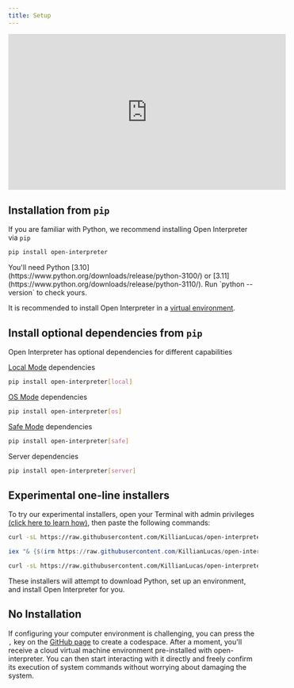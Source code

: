 ```yaml
---
title: Setup
---
```


<iframe
  width="560"
  height="315"
  src="https://www.youtube.com/embed/5sk3t8ilDR8"
  frameBorder="0"
  allow="accelerometer; autoplay; clipboard-write; encrypted-media; gyroscope; picture-in-picture"
  allowFullScreen
></iframe>

## Installation from `pip`

If you are familiar with Python, we recommend installing Open Interpreter via `pip`

```bash
pip install open-interpreter
```

<Info>
  You'll need Python
  [3.10](https://www.python.org/downloads/release/python-3100/) or
  [3.11](https://www.python.org/downloads/release/python-3110/). Run `python
  --version` to check yours.

It is recommended to install Open Interpreter in a [virtual
environment](https://docs.python.org/3/library/venv.html).

</Info>

## Install optional dependencies from `pip`

Open Interpreter has optional dependencies for different capabilities

[Local Mode](/guides/running-locally) dependencies

```bash
pip install open-interpreter[local]
```

[OS Mode](/guides/os-mode) dependencies

```bash
pip install open-interpreter[os]
```

[Safe Mode](/safety/safe-mode) dependencies

```bash
pip install open-interpreter[safe]
```

Server dependencies

```bash
pip install open-interpreter[server]
```

## Experimental one-line installers

To try our experimental installers, open your Terminal with admin privileges [(click here to learn how)](https://chat.openai.com/share/66672c0f-0935-4c16-ac96-75c1afe14fe3), then paste the following commands:

<CodeGroup>

```bash Mac
curl -sL https://raw.githubusercontent.com/KillianLucas/open-interpreter/main/installers/oi-mac-installer.sh | bash
```

```powershell Windows
iex "& {$(irm https://raw.githubusercontent.com/KillianLucas/open-interpreter/main/installers/oi-windows-installer-conda.ps1)}"
```

```bash Linux
curl -sL https://raw.githubusercontent.com/KillianLucas/open-interpreter/main/installers/oi-linux-installer.sh | bash
```

</CodeGroup>

These installers will attempt to download Python, set up an environment, and install Open Interpreter for you.

## No Installation

If configuring your computer environment is challenging, you can press the `,` key on the [GitHub page](https://github.com/OpenInterpreter/open-interpreter) to create a codespace. After a moment, you'll receive a cloud virtual machine environment pre-installed with open-interpreter. You can then start interacting with it directly and freely confirm its execution of system commands without worrying about damaging the system.
